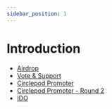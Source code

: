 ```yaml
---
sidebar_position: 1
---
```


# Introduction

- [Airdrop](/docs/community-event/archived-event/airdrop-event/intro)
- [Vote & Support](/docs/community-event/archived-event/vote-and-support/intro)
- [Circlepod Promoter](/docs/community-event/archived-event/circlepod-promoter/intro)
- [Circlepod Promoter - Round 2](/docs/community-event/archived-event/circlepod-promoter-round-2/intro)
- [IDO](/docs/community-event/archived-event/ido/intro)